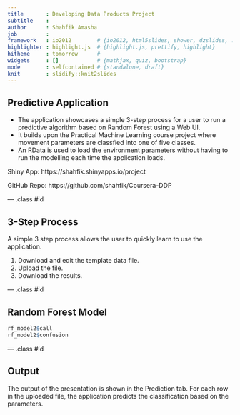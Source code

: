 ```yaml
---
title       : Developing Data Products Project
subtitle    : 
author      : Shahfik Amasha
job         : 
framework   : io2012        # {io2012, html5slides, shower, dzslides, ...}
highlighter : highlight.js  # {highlight.js, prettify, highlight}
hitheme     : tomorrow      # 
widgets     : []            # {mathjax, quiz, bootstrap}
mode        : selfcontained # {standalone, draft}
knit        : slidify::knit2slides
---
```


## Predictive Application

- The application showcases a simple 3-step process for a user to run a predictive algorithm based on Random Forest using a Web UI.
- It builds upon the Practical Machine Learning course project where movement parameters are classfied into one of five classes.
- An RData is used to load the environment parameters without having to run the modelling each time the application loads.

Shiny App: https://shahfik.shinyapps.io/project 

GitHub Repo: https://github.com/shahfik/Coursera-DDP

--- .class #id 

## 3-Step Process

A simple 3 step process allows the user to quickly learn to use the application.

1. Download and edit the template data file.
2. Upload the file.
3. Download the results.

--- .class #id 

## Random Forest Model
```r
rf_model2$call
rf_model2$confusion
```

--- .class #id 

## Output

The output of the presentation is shown in the Prediction tab. For each row in the uploaded file, the application predicts the classification based on the parameters.

